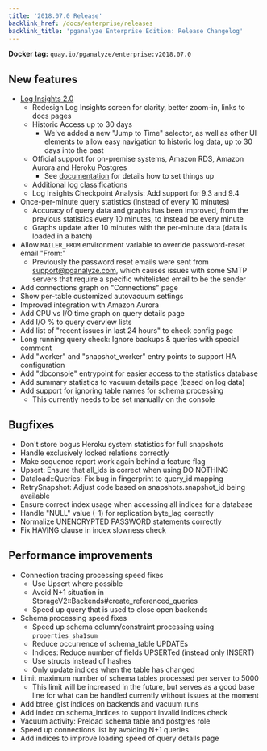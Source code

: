 ```yaml
---
title: '2018.07.0 Release'
backlink_href: /docs/enterprise/releases
backlink_title: 'pganalyze Enterprise Edition: Release Changelog'
---
```


**Docker tag:** `quay.io/pganalyze/enterprise:v2018.07.0`

## New features

- [Log Insights 2.0](/blog/postgres-log-monitoring-with-pganalyze)
  - Redesign Log Insights screen for clarity, better zoom-in, links to docs pages
  - Historic Access up to 30 days
      - We've added a new "Jump to Time" selector, as well as other UI elements to
        allow easy navigation to historic log data, up to 30 days into the past
  - Official support for on-premise systems, Amazon RDS, Amazon Aurora and Heroku Postgres
      - See [documentation](/docs/enterprise/log-insights) for details how to set things up
  - Additional log classifications
  - Log Insights Checkpoint Analysis: Add support for 9.3 and 9.4
- Once-per-minute query statistics (instead of every 10 minutes)
  - Accuracy of query data and graphs has been improved, from the previous statistics
    every 10 minutes, to instead be every minute
  - Graphs update after 10 minutes with the per-minute data (data is loaded in a batch)
- Allow `MAILER_FROM` environment variable to override password-reset email "From:"
  - Previously the password reset emails were sent from support@pganalyze.com,
    which causes issues with some SMTP servers that require a specific whitelisted
    email to be the sender
- Add connections graph on "Connections" page
- Show per-table customized autovacuum settings
- Improved integration with Amazon Aurora
- Add CPU vs I/O time graph on query details page
- Add I/O % to query overview lists
- Add list of "recent issues in last 24 hours" to check config page
- Long running query check: Ignore backups & queries with special comment
- Add "worker" and "snapshot_worker" entry points to support HA configuration
- Add "dbconsole" entrypoint for easier access to the statistics database
- Add summary statistics to vacuum details page (based on log data)
- Add support for ignoring table names for schema processing
  - This currently needs to be set manually on the console

## Bugfixes

- Don't store bogus Heroku system statistics for full snapshots
- Handle exclusively locked relations correctly
- Make sequence report work again behind a feature flag
- Upsert: Ensure that all_ids is correct when using DO NOTHING
- Dataload::Queries: Fix bug in fingerprint to query_id mapping
- RetrySnapshot: Adjust code based on snapshots.snapshot_id being available
- Ensure correct index usage when accessing all indices for a database
- Handle "NULL" value (-1) for replication byte_lag correctly
- Normalize UNENCRYPTED PASSWORD statements correctly
- Fix HAVING clause in index slowness check


## Performance improvements

- Connection tracing processing speed fixes
  - Use Upsert where possible
  - Avoid N+1 situation in StorageV2::Backends#create_referenced_queries
  - Speed up query that is used to close open backends
- Schema processing speed fixes
  - Speed up schema column/constraint processing using `properties_sha1sum`
  - Reduce occurrence of schema_table UPDATEs
  - Indices: Reduce number of fields UPSERTed (instead only INSERT)
  - Use structs instead of hashes
  - Only update indices when the table has changed
- Limit maximum number of schema tables processed per server to 5000
  - This limit will be increased in the future, but serves as a good base line
    for what can be handled currently without issues at the moment
- Add btree_gist indices on backends and vacuum runs
- Add index on schema_indices to support invalid indices check
- Vacuum activity: Preload schema table and postgres role
- Speed up connections list by avoiding N+1 queries
- Add indices to improve loading speed of query details page
